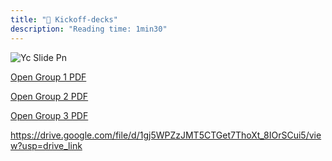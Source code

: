 ```yaml
---
title: "👑 Kickoff-decks"
description: "Reading time: 1min30"
---
```


![Yc Slide Pn](/images/yc-slide.png)

[Open Group 1 PDF](./images/group-1.pdf)

[Open Group 2 PDF](./images/group-2.pdf)

[Open Group 3 PDF](#)

https://drive.google.com/file/d/1gj5WPZzJMT5CTGet7ThoXt_8IOrSCui5/view?usp=drive_link